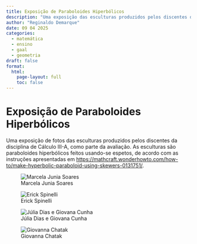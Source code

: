 ```yaml
---
title: Exposição de Paraboloides Hiperbólicos
description: "Uma exposição das esculturas produzidos pelos discentes da disciplina de Cálculo III-A."
author: "Reginaldo Demarque"
date: 09 04 2025
categories:
  - matemática
  - ensino
  - gaal
  - geometria
draft: false
format:
  html:
    page-layout: full
    toc: false
---
```


# Exposição de Paraboloides Hiperbólicos

Uma exposição de fotos das esculturas produzidos pelos discentes da disciplina de Cálculo III-A, como parte da avaliação. As esculturas são paraboloides hiperbólicos feitos usando-se espetos, de acordo com as instruções apresentadas em [https://mathcraft.wonderhowto.com/how-to/make-hyperbolic-paraboloid-using-skewers-0131751/](https://mathcraft.wonderhowto.com/how-to/make-hyperbolic-paraboloid-using-skewers-0131751/).



::: {layout-ncol=2}


![Marcela Junia Soares](parab-hiper/marcela-soares-ed.png)

![Erick Spinelli](parab-hiper/erickspinelli-ed.jpg)

![Júlia Dias e Giovana Cunha](parab-hiper/julia-giovanna.jpeg)

![Giovanna Chatak](parab-hiper/giovanna-chatack.jpg)
:::


